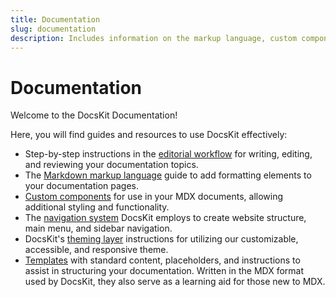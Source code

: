 ```yaml
---
title: Documentation
slug: documentation
description: Includes information on the markup language, custom components, navigation system, and theming layer. 
---
```


# Documentation

Welcome to the DocsKit Documentation!

Here, you will find guides and resources to use DocsKit effectively:

* Step-by-step instructions in the [editorial workflow](/documentation/writing-editing-reviewing/) for writing, editing, and reviewing your documentation topics.
* The [Markdown markup language](/documentation/markdown/) guide to add formatting elements to your documentation pages.
* [Custom components](/documentation/components/) for use in your MDX documents, allowing additional styling and functionality.
* The [navigation system](/documentation/navigation) DocsKit employs to create website structure, main menu, and sidebar navigation.
* DocsKit's [theming layer](/documentation/theming) instructions for utilizing our customizable, accessible, and responsive theme.
* [Templates](/documentation/templates/) with standard content, placeholders, and instructions to assist in structuring your documentation. Written in the MDX format used by DocsKit, they also serve as a learning aid for those new to MDX.